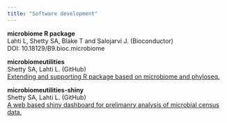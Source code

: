 ---
title: "Software development"
---




**microbiome R package**  
Lahti L, Shetty SA, Blake T and Salojarvi J. (Bioconductor)  
DOI: 10.18129/B9.bioc.microbiome   

**microbiomeutilities**   
Shetty SA, Lahti L. (GitHub)  
[Extending and supporting R package based on microbiome and phyloseq.](https://github.com/microsud/microbiomeutilities)   

**microbiomeutilities-shiny**   
Shetty SA, Lahti L. (GitHub)  
[A web based shiny dashboard for prelimanry analysis of microbial census data.](https://gutmicrobe.shinyapps.io/microbiomeutils-shiny/)   
